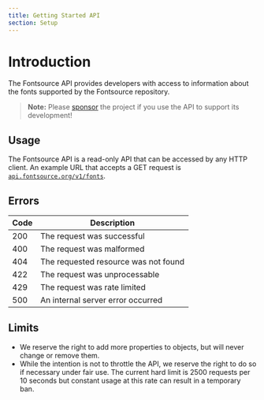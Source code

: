 ```yaml
---
title: Getting Started API
section: Setup
---
```


# Introduction

The Fontsource API provides developers with access to information about the fonts supported by the Fontsource repository.

> **Note:** Please [sponsor](https://github.com/sponsors/ayuhito) the project if you use the API to support its development!

## Usage

The Fontsource API is a read-only API that can be accessed by any HTTP client. An example URL that accepts a GET request is [`api.fontsource.org/v1/fonts`](https://api.fontsource.org/v1/fonts).

## Errors

| Code | Description                          |
| ---- | ------------------------------------ |
| 200  | The request was successful           |
| 400  | The request was malformed            |
| 404  | The requested resource was not found |
| 422  | The request was unprocessable        |
| 429  | The request was rate limited         |
| 500  | An internal server error occurred    |

## Limits

- We reserve the right to add more properties to objects, but will never change or remove them.
- While the intention is not to throttle the API, we reserve the right to do so if necessary under fair use. The current hard limit is 2500 requests per 10 seconds but constant usage at this rate can result in a temporary ban.
